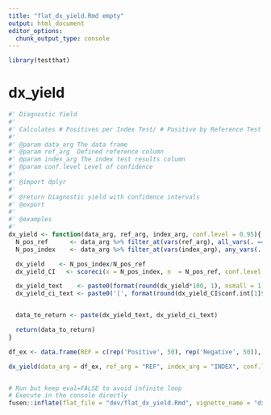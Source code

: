 ```yaml
---
title: "flat_dx_yield.Rmd empty"
output: html_document
editor_options: 
  chunk_output_type: console
---
```


```r
library(testthat)
```

<!--
 You need to run the 'description' chunk in the '0-dev_history.Rmd' file before continuing your code there.
-->

# dx_yield 

```r
#' Diagnostic Yield 
#' 
#' Calculates # Positives per Index Test/ # Positive by Reference Test with Wilson's confidence interval 
#'
#' @param data_arg The data frame
#' @param ref_arg  Defined reference column
#' @param index_arg The index test results column
#' @param conf.level Level of confidence  
#' 
#' @import dplyr
#'
#' @return Diagnostic yield with confidence intervals
#' @export
#'
#' @examples
#' 
dx_yield <- function(data_arg, ref_arg, index_arg, conf.level = 0.95){
  N_pos_ref      <- data_arg %>% filter_at(vars(ref_arg), all_vars(. == 'Positive')) %>% count()
  N_pos_index    <- data_arg %>% filter_at(vars(index_arg), any_vars(. == 'Positive'))  %>% count()

  dx_yield    <- N_pos_index/N_pos_ref
  dx_yield_CI	<- scoreci(x = N_pos_index, n  = N_pos_ref, conf.level = conf.level)

  dx_yield_text    <- paste0(format(round(dx_yield*100, 1), nsmall = 1))
  dx_yield_ci_text <- paste0('[', format(round(dx_yield_CI$conf.int[1]$n*100, 1), nsmall = 1), '-', format(round(dx_yield_CI$conf.int[2]$n*100, 1), nsmall = 1), ']')


  data_to_return <- paste(dx_yield_text, dx_yield_ci_text)

  return(data_to_return)
}
```

```r

df_ex <- data.frame(REF = c(rep('Positive', 50), rep('Negative', 50)), INDEX = c(rep('Positive', 3), rep('Negative', 78), rep('Positive', 19)))

dx_yield(data_arg = df_ex, ref_arg = "REF", index_arg = "INDEX", conf.level = 0.95)

```

```r

```


```r
# Run but keep eval=FALSE to avoid infinite loop
# Execute in the console directly
fusen::inflate(flat_file = "dev/flat_dx_yield.Rmd", vignette_name = "dx_yield")
```
